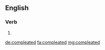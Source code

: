 ==English==

===Verb===
{{head|en}}

# {{en-past of|compleat}}

[[de:compleated]]
[[fa:compleated]]
[[mg:compleated]]